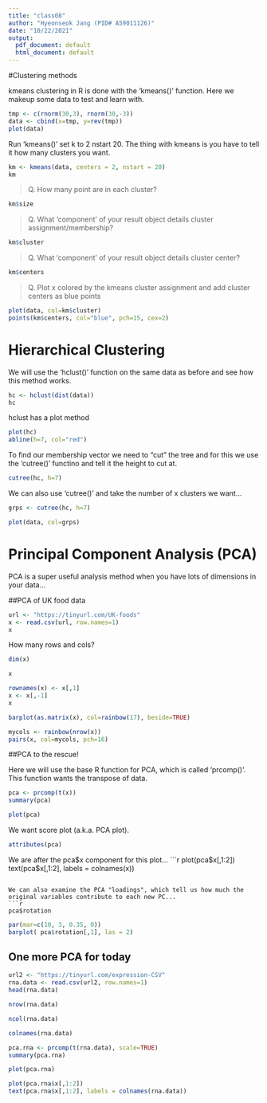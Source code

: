 ```yaml
---
title: "class08"
author: "Hyeonseok Jang (PID# A59011126)"
date: "10/22/2021"
output:
  pdf_document: default
  html_document: default
---
```

#Clustering methods

kmeans clustering in R is done with the 'kmeans()' function.
Here we makeup some data to test and learn with.

```r
tmp <- c(rnorm(30,3), rnorm(30,-3))
data <- cbind(x=tmp, y=rev(tmp))
plot(data)
```

Run 'kmeans()' set k to 2 nstart 20. The thing with kmeans is you have to tell it how many clusters you want.

```r
km <- kmeans(data, centers = 2, nstart = 20)
km
```

> Q. How many point are in each cluster?

```r
km$size
```

> Q. What 'component' of your result object details cluster assignment/membership?

```r
km$cluster
```

> Q. What 'component' of your result object details cluster center?

```r
km$centers
```

> Q. Plot x colored by the kmeans cluster assignment and add cluster centers as blue points

```r
plot(data, col=km$cluster)
points(km$centers, col="blue", pch=15, cex=2)
```


# Hierarchical Clustering

We will use the 'hclust()' function on the same data as before and see how this method works.

```r
hc <- hclust(dist(data))
hc
```

hclust has a plot method

```r
plot(hc)
abline(h=7, col="red")
```

To find our membership vector we need to "cut" the tree and for this we use the 'cutree()' functino and tell it the height to cut at.

```r
cutree(hc, h=7)
```

We can also use 'cutree()' and take the number of x clusters we want...

```r
grps <- cutree(hc, h=7)
```

```r
plot(data, col=grps)
```


# Principal Component Analysis (PCA)

PCA is a super useful analysis method when you have lots of dimensions in your data...

##PCA of UK food data

```r
url <- "https://tinyurl.com/UK-foods"
x <- read.csv(url, row.names=1)
x
```

How many rows and cols?
```r
dim(x)
```

```r
x
```

```r
rownames(x) <- x[,1]
x <- x[,-1]
x
```

```r
barplot(as.matrix(x), col=rainbow(17), beside=TRUE)
```

```r
mycols <- rainbow(nrow(x))
pairs(x, col=mycols, pch=16)
```

##PCA to the rescue!

Here we will use the base R function for PCA, which is called 'prcomp()'. This function wants the transpose of data.

```r
pca <- prcomp(t(x))
summary(pca)
```

```r
plot(pca)
```

We want score plot (a.k.a. PCA plot).
```r
attributes(pca)
```

We are after the pca$x component for this plot...
```r
plot(pca$x[,1:2])
text(pca$x[,1:2], labels = colnames(x))
```

We can also examine the PCA "loadings", which tell us how much the original variables contribute to each new PC...
```r
pca$rotation
```

```r
par(mar=c(10, 3, 0.35, 0))
barplot( pca$rotation[,1], las = 2)
```


## One more PCA for today

```r
url2 <- "https://tinyurl.com/expression-CSV"
rna.data <- read.csv(url2, row.names=1)
head(rna.data)
```

```r
nrow(rna.data)
```

```r
ncol(rna.data)
```

```r
colnames(rna.data)
```

```r
pca.rna <- prcomp(t(rna.data), scale=TRUE)
summary(pca.rna)
```

```r
plot(pca.rna)
```

```r
plot(pca.rna$x[,1:2])
text(pca.rna$x[,1:2], labels = colnames(rna.data))
```
